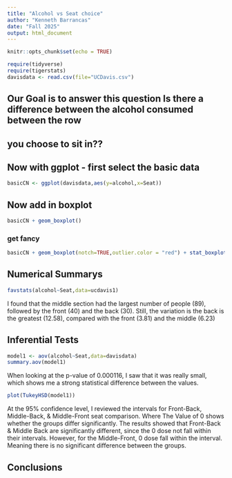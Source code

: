 ```yaml
---
title: "Alcohol vs Seat choice"
author: "Kenneth Barrancas"
date: "Fall 2025"
output: html_document
---
```


```r
knitr::opts_chunk$set(echo = TRUE)
```

```r
require(tidyverse)
require(tigerstats)
davisdata <- read.csv(file="UCDavis.csv")
```
## Our Goal is to answer this question Is there a difference between the alcohol consumed between the row
## you choose to sit in??

## Now with ggplot - first select the basic data

```r
basicCN <- ggplot(davisdata,aes(y=alcohol,x=Seat))
```
## Now add in boxplot

```r
basicCN + geom_boxplot()
```
  
  
### get fancy  

```r
basicCN + geom_boxplot(notch=TRUE,outlier.color = "red") + stat_boxplot(geom ='errorbar') + labs(title="Fancy notch boxplot \n with 2 lines")
```

## Numerical Summarys 

```r
favstats(alcohol~Seat,data=ucdavis1)
```

I found that the middle section had the largest number of people (89), followed by the front (40) and the back (30). Still, the variation is the back is the greatest (12.58), compared with the front (3.81) and the middle (6.23)

## Inferential Tests

```r
model1 <- aov(alcohol~Seat,data=davisdata)
summary.aov(model1)
```

When looking at the p-value of 0.000116, I saw that it was really small, which shows me a strong statistical difference between the values. 

```r
plot(TukeyHSD(model1))
```

At the 95% confidence level, I reviewed the intervals for Front-Back, Middle-Back, & Middle-Front seat comparison. Where The Value of 0 shows whether the groups differ significantly. The results showed that Front-Back & Middle Back are significantly different, since the 0 dose not fall within their intervals. However, for the Middle-Front, 0 dose fall within the interval. Meaning there is no significant difference between the groups.

## Conclusions


